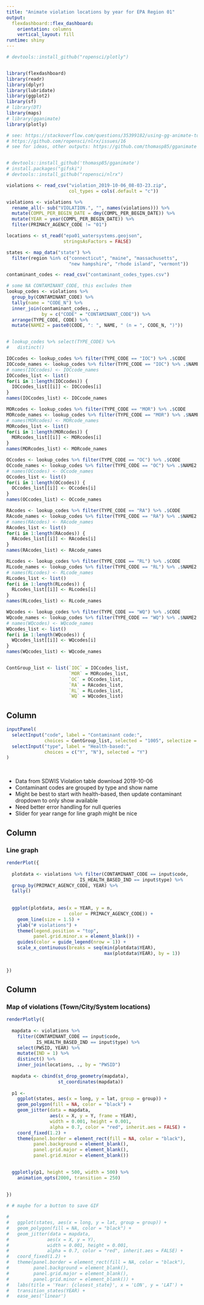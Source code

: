 ```yaml
---
title: "Animate violation locations by year for EPA Region 01"
output: 
  flexdashboard::flex_dashboard:
    orientation: columns
    vertical_layout: fill
runtime: shiny
---
```



```r

# devtools::install_github("ropensci/plotly")


library(flexdashboard)
library(readr)
library(dplyr)
library(lubridate)
library(ggplot2)
library(sf)
# library(DT)
library(maps)
# library(gganimate)
library(plotly)

```


```r

# see: https://stackoverflow.com/questions/35399182/using-gg-animate-to-create-a-gif
# https://github.com/ropensci/nlrx/issues/16
# see for ideas, other outputs: https://github.com/thomasp85/gganimate


# devtools::install_github('thomasp85/gganimate')
# install.packages("gifski")
# devtools::install_github("ropensci/nlrx")

```



```r

violations <- read_csv("violation_2019-10-06_08-03-23.zip", 
                       col_types = cols(.default = "c"))

violations <- violations %>% 
  rename_all(~ sub("VIOLATION.", "", names(violations))) %>% 
  mutate(COMPL_PER_BEGIN_DATE = dmy(COMPL_PER_BEGIN_DATE)) %>% 
  mutate(YEAR = year(COMPL_PER_BEGIN_DATE)) %>% 
  filter(PRIMACY_AGENCY_CODE != "01")

locations <- st_read("epa01_watersystems.geojson", 
                     stringsAsFactors = FALSE)

states <- map_data("state") %>% 
  filter(region %in% c("connecticut", "maine", "massachusetts", 
                       "new hampshire", "rhode island", "vermont"))

contaminant_codes <- read_csv("contaminant_codes_types.csv")

# some NA CONTAMINANT_CODE, this excludes them
lookup_codes <- violations %>% 
  group_by(CONTAMINANT_CODE) %>% 
  tally(name = "CODE_N") %>% 
  inner_join(contaminant_codes, ., 
             by = c("CODE" = "CONTAMINANT_CODE")) %>% 
  arrange(TYPE_CODE, CODE) %>% 
  mutate(NAME2 = paste0(CODE, ": ", NAME, " (n = ", CODE_N, ")"))


# lookup_codes %>% select(TYPE_CODE) %>% 
#   distinct()

IOCcodes <- lookup_codes %>% filter(TYPE_CODE == "IOC") %>% .$CODE
IOCcode_names <- lookup_codes %>% filter(TYPE_CODE == "IOC") %>% .$NAME2
# names(IOCcodes) <- IOCcode_names
IOCcodes_list <- list()
for(i in 1:length(IOCcodes)) {
  IOCcodes_list[[i]] <- IOCcodes[i]
}
names(IOCcodes_list) <- IOCcode_names

MORcodes <- lookup_codes %>% filter(TYPE_CODE == "MOR") %>% .$CODE
MORcode_names <- lookup_codes %>% filter(TYPE_CODE == "MOR") %>% .$NAME2
# names(MORcodes) <- MORcode_names
MORcodes_list <- list()
for(i in 1:length(MORcodes)) {
  MORcodes_list[[i]] <- MORcodes[i]
}
names(MORcodes_list) <- MORcode_names

OCcodes <- lookup_codes %>% filter(TYPE_CODE == "OC") %>% .$CODE
OCcode_names <- lookup_codes %>% filter(TYPE_CODE == "OC") %>% .$NAME2
# names(OCcodes) <- OCcode_names
OCcodes_list <- list()
for(i in 1:length(OCcodes)) {
  OCcodes_list[[i]] <- OCcodes[i]
}
names(OCcodes_list) <- OCcode_names

RAcodes <- lookup_codes %>% filter(TYPE_CODE == "RA") %>% .$CODE
RAcode_names <- lookup_codes %>% filter(TYPE_CODE == "RA") %>% .$NAME2
# names(RAcodes) <- RAcode_names
RAcodes_list <- list()
for(i in 1:length(RAcodes)) {
  RAcodes_list[[i]] <- RAcodes[i]
}
names(RAcodes_list) <- RAcode_names

RLcodes <- lookup_codes %>% filter(TYPE_CODE == "RL") %>% .$CODE
RLcode_names <- lookup_codes %>% filter(TYPE_CODE == "RL") %>% .$NAME2
# names(RLcodes) <- RLcode_names
RLcodes_list <- list()
for(i in 1:length(RLcodes)) {
  RLcodes_list[[i]] <- RLcodes[i]
}
names(RLcodes_list) <- RLcode_names

WQcodes <- lookup_codes %>% filter(TYPE_CODE == "WQ") %>% .$CODE
WQcode_names <- lookup_codes %>% filter(TYPE_CODE == "WQ") %>% .$NAME2
# names(WQcodes) <- WQcode_names
WQcodes_list <- list()
for(i in 1:length(WQcodes)) {
  WQcodes_list[[i]] <- WQcodes[i]
}
names(WQcodes_list) <- WQcode_names


ContGroup_list <- list(`IOC` = IOCcodes_list, 
                       `MOR` = MORcodes_list,
                       `OC` = OCcodes_list,
                       `RA` = RAcodes_list,
                       `RL` = RLcodes_list,
                       `WQ` = WQcodes_list)

```



Column {.sidebar}
-----------------------------------------------------------------------


```r
inputPanel(
  selectInput("code", label = "Contaminant code:",
              choices = ContGroup_list, selected = "1005", selectize = FALSE),
  selectInput("type", label = "Health-based:",
              choices = c("Y", "N"), selected = "Y")
)
```

</br>

+ Data from SDWIS Violation table download 2019-10-06
+ Contaminant codes are grouped by type and show name
+ Might be best to start with health-based, then update contaminant dropdown to only show available
+ Need better error handling for null queries
+ Slider for year range for line graph might be nice

Column {data-width=650}
-----------------------------------------------------------------------

### Line graph

```r

renderPlot({
  
  plotdata <- violations %>% filter(CONTAMINANT_CODE == input$code, 
                           IS_HEALTH_BASED_IND == input$type) %>% 
  group_by(PRIMACY_AGENCY_CODE, YEAR) %>% 
  tally()
  
  
  ggplot(plotdata, aes(x = YEAR, y = n, 
                       color = PRIMACY_AGENCY_CODE)) + 
    geom_line(size = 1.5) + 
    ylab("# violations") +
    theme(legend.position = "top",
          panel.grid.minor.x = element_blank()) +
    guides(color = guide_legend(nrow = 1)) + 
    scale_x_continuous(breaks = seq(min(plotdata$YEAR), 
                                    max(plotdata$YEAR), by = 1))
  
 
})

```


Column {data-width=650}
-----------------------------------------------------------------------

### Map of violations (Town/City/System locations)


```r

renderPlotly({
  
  mapdata <- violations %>% 
    filter(CONTAMINANT_CODE == input$code, 
           IS_HEALTH_BASED_IND == input$type) %>% 
    select(PWSID, YEAR) %>% 
    mutate(IND = 1) %>% 
    distinct() %>% 
    inner_join(locations, ., by = "PWSID")
  
  mapdata <- cbind(st_drop_geometry(mapdata), 
                   st_coordinates(mapdata))
  
  p1 <- 
    ggplot(states, aes(x = long, y = lat, group = group)) + 
    geom_polygon(fill = NA, color = "black") + 
    geom_jitter(data = mapdata, 
                aes(x = X, y = Y, frame = YEAR),
                width = 0.001, height = 0.001,
                alpha = 0.7, color = "red", inherit.aes = FALSE) + 
    coord_fixed(1.2) +
    theme(panel.border = element_rect(fill = NA, color = "black"),
          panel.background = element_blank(), 
          panel.grid.major = element_blank(), 
          panel.grid.minor = element_blank())
    

  ggplotly(p1, height = 500, width = 500) %>% 
    animation_opts(2000, transition = 250)
    
      
})


```


```r

# # maybe for a button to save GIF

# 
#   ggplot(states, aes(x = long, y = lat, group = group)) + 
#   geom_polygon(fill = NA, color = "black") + 
#   geom_jitter(data = mapdata, 
#              aes(x = X, y = Y),
#              width = 0.001, height = 0.001,
#              alpha = 0.7, color = "red", inherit.aes = FALSE) + 
#   coord_fixed(1.2) +
#   theme(panel.border = element_rect(fill = NA, color = "black"),
#         panel.background = element_blank(), 
#         panel.grid.major = element_blank(), 
#         panel.grid.minor = element_blank()) +
#   labs(title = 'Year: {closest_state}', x = 'LON', y = 'LAT') +
#   transition_states(YEAR) +
#   ease_aes('linear')

```


